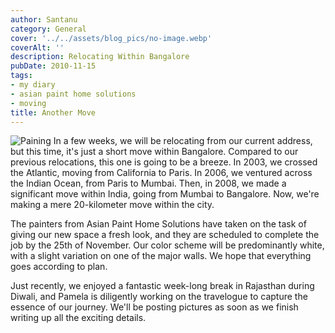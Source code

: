 ```yaml
---
author: Santanu
category: General
cover: '../../assets/blog_pics/no-image.webp'
coverAlt: ''
description: Relocating Within Bangalore
pubDate: 2010-11-15
tags:
- my diary
- asian paint home solutions
- moving
title: Another Move
---
```



<Image src={pic1} alt="Paining"/>
In a few weeks, we will be relocating from our current address, but this time, it's just a short move within Bangalore. Compared to our previous relocations, this one is going to be a breeze. In 2003, we crossed the Atlantic, moving from California to Paris. In 2006, we ventured across the Indian Ocean, from Paris to Mumbai. Then, in 2008, we made a significant move within India, going from Mumbai to Bangalore. Now, we're making a mere 20-kilometer move within the city.

The painters from Asian Paint Home Solutions have taken on the task of giving our new space a fresh look, and they are scheduled to complete the job by the 25th of November. Our color scheme will be predominantly white, with a slight variation on one of the major walls. We hope that everything goes according to plan.

Just recently, we enjoyed a fantastic week-long break in Rajasthan during Diwali, and Pamela is diligently working on the travelogue to capture the essence of our journey. We'll be posting pictures as soon as we finish writing up all the exciting details.